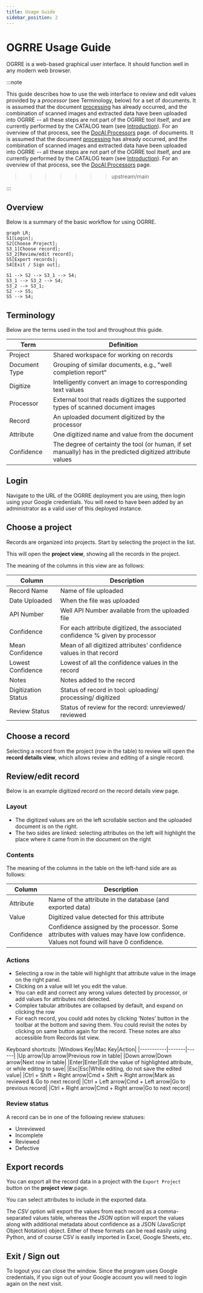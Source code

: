```yaml
---
title: Usage Guide
sidebar_position: 2
---
```



# OGRRE Usage Guide

OGRRE is a web-based graphical user interface.
It should function well in any modern web browser.

:::note

This guide describes how to use the web interface to review and edit
values provided by a *processor* (see Terminology, below) for a set
of documents. It is assumed that the document [processing](docai) has 
already occurred, and the combination of scanned images and extracted
data have been uploaded into OGRRE -- all these steps are not
part of the OGRRE tool itself, and are currently performed by the
CATALOG team (see [Introduction](intro.md)). For an overview of that
process, see the [DocAI Processors](docai) page.
of documents. It is assumed that the document [processing](processing) has 
already occurred, and the combination of scanned images and extracted
data have been uploaded into OGRRE -- all these steps are not
part of the OGRRE tool itself, and are currently performed by the
CATALOG team (see [Introduction](intro.md)). For an overview of that
process, see the [DocAI Processors](processing) page.
>>>>>>> upstream/main

:::

## Overview

Below is a summary of the basic workflow for using OGRRE.

```mermaid
graph LR;
S1[Login];
S2[Choose Project];
S3_1[Choose record];
S3_2[Review/edit record];
S5[Export records];
S4[Exit / Sign out];

S1 --> S2 --> S3_1 --> S4;
S3_1 --> S3_2 --> S4;
S3_2 --> S3_1;
S2 --> S5;
S5 --> S4;
```

## Terminology

Below are the terms used in the tool and throughout this guide.

|Term|Definition|
|----|----------|
|Project|Shared workspace for working on records|
|Document Type|Grouping of similar documents, e.g., "well completion report"|
|Digitize|Intelligently convert an image to corresponding text values|
|Processor|External tool that reads digitizes the supported types of scanned document images |
|Record|An uploaded document digitized by the processor|
|Attribute|One digitized name and value from the document|
|Confidence|The degree of certainty the tool (or human, if set manually) has in the predicted digitized attribute values|

## Login

Navigate to the URL of the OGRRE deployment you are using, then
login using your Google credentials.
You will need to have been added by an administrator as a valid user of this deployed instance.

## Choose a project

Records are organized into projects.
Start by selecting the project in the list.

<ProjectListImg />


This will open the **project view**, showing all the records in the project.

<ProjectViewImg />

The meaning of the columns in this view are as follows:

|Column|Description|
|------|-----------|
|Record Name|Name of file uploaded|
|Date Uploaded|When the file was uploaded|
|API Number|Well API Number available from the uploaded file|
|Confidence|For each attribute digitized, the associated confidence % given by processor|
|Mean Confidence|Mean of all digitized attributes’ confidence values in that record|
|Lowest Confidence|Lowest of all the confidence values in the record|
|Notes|Notes added to the record|
|Digitization Status|Status of record in tool: uploading/ processing/ digitized|
|Review Status|Status of review for the record: unreviewed/ reviewed|

## Choose a record

Selecting a record from the project (row in the table) to review will open the **record details view**,
which allows review and editing of a single record.

## Review/edit record

Below is an example digitized record on the record details view page.

<ProjectReviewImg />

### Layout

  - The digitized values are on the left scrollable section and the uploaded document is on the right.
  - The two sides are linked: selecting attributes on the left will highlight the place where it came from in the document on the right

### Contents

The meaning of the columns in the table on the left-hand side are as follows:

|Column|Description|
|------|-----------|
|Attribute|Name of the attribute in the database (and exported data)|
|Value|Digitized value detected for this attribute|
|Confidence|Confidence assigned by the processor. Some attributes with values may have low confidence. Values not found will have 0 confidence.|

### Actions

* Selecting a row in the table will highlight that attribute value in the image on the right panel.
* Clicking on a value will let you edit the value.
* You can edit and correct any wrong values detected by processor, or add values for attributes not detected.
* Complex tabular attributes are collapsed by default, and expand on clicking the row
* For each record, you could add notes by clicking ‘Notes’ button in the toolbar at the bottom and saving them. You could revisit the notes by clicking on same button again for the record. These notes are also accessible from Records list view.

Keyboard shortcuts:
|Windows Key|Mac Key|Action|
|-----------|-------|------|
|Up arrow|Up arrow|Previous row in table|
|Down arrow|Down arrow|Next row in table|
|Enter|Enter|Edit the value of highlighted attribute, or while editing to save|
|Esc|Esc|While editing, do not save the edited value|
|Ctrl + Shift + Right arrow|Cmd + Shift + Right arrow|Mark as reviewed & Go to next record|
|Ctrl + Left arrow|Cmd + Left arrow|Go to previous record|
|Ctrl + Right arrow|Cmd + Right arrow|Go to next record|

### Review status

A record can be in one of the following review statuses:

* Unreviewed
* Incomplete
* Reviewed
* Defective

## Export records

You can export all the record data in a project with the `Export Project` button
on the **project view** page.

<ProjectExportImg />

You can select attributes to include in the exported data.

The *CSV* option will export the values from each record as a comma-separated values table, whereas
the *JSON* option will export the values along with additional metadata about confidence
as a JSON (JavaScript Object Notation) object. Either of these formats can be read easily
using Python, and of course CSV is easily imported in Excel, Google Sheets, etc.

## Exit / Sign out

To logout you can close the window. Since the program uses Google credentials, if you 
sign out of your Google account you will need to login again on the next visit.